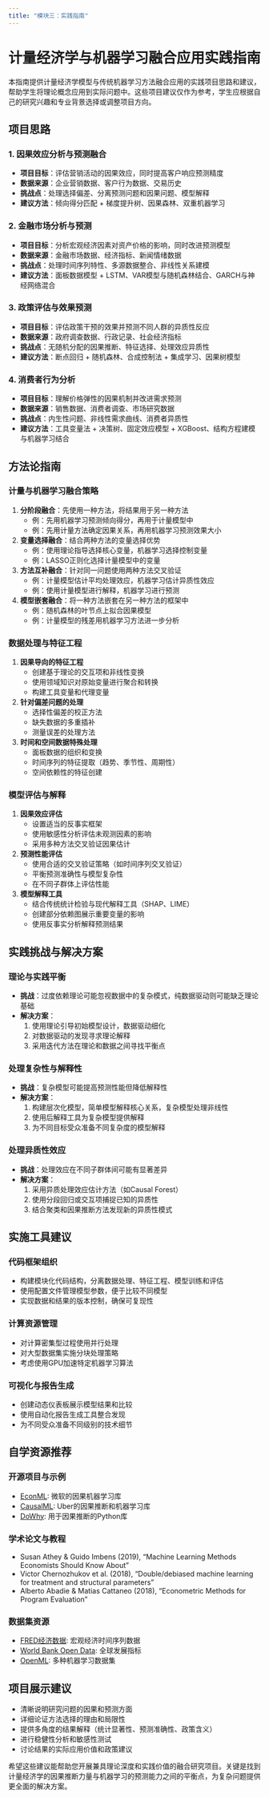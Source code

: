 ```yaml
---
title: "模块三：实践指南"
---
```


# 计量经济学与机器学习融合应用实践指南

本指南提供计量经济学模型与传统机器学习方法融合应用的实践项目思路和建议，帮助学生将理论概念应用到实际问题中。这些项目建议仅作为参考，学生应根据自己的研究兴趣和专业背景选择或调整项目方向。

## 项目思路

### 1. 因果效应分析与预测融合

- **项目目标**：评估营销活动的因果效应，同时提高客户响应预测精度
- **数据来源**：企业营销数据、客户行为数据、交易历史
- **挑战点**：处理选择偏差、分离预测问题和因果问题、模型解释
- **建议方法**：倾向得分匹配 + 梯度提升树、因果森林、双重机器学习

### 2. 金融市场分析与预测

- **项目目标**：分析宏观经济因素对资产价格的影响，同时改进预测模型
- **数据来源**：金融市场数据、经济指标、新闻情绪数据
- **挑战点**：处理时间序列特性、多源数据整合、非线性关系建模
- **建议方法**：面板数据模型 + LSTM、VAR模型与随机森林结合、GARCH与神经网络混合

### 3. 政策评估与效果预测

- **项目目标**：评估政策干预的效果并预测不同人群的异质性反应
- **数据来源**：政府调查数据、行政记录、社会经济指标
- **挑战点**：无随机分配的因果推断、特征选择、处理效应异质性
- **建议方法**：断点回归 + 随机森林、合成控制法 + 集成学习、因果树模型

### 4. 消费者行为分析

- **项目目标**：理解价格弹性的因果机制并改进需求预测
- **数据来源**：销售数据、消费者调查、市场研究数据
- **挑战点**：内生性问题、非线性需求曲线、消费者异质性
- **建议方法**：工具变量法 + 决策树、固定效应模型 + XGBoost、结构方程建模与机器学习结合

## 方法论指南

### 计量与机器学习融合策略

1. **分阶段融合**：先使用一种方法，将结果用于另一种方法
   - 例：先用机器学习预测倾向得分，再用于计量模型中
   - 例：先用计量方法确定因果关系，再用机器学习预测效果大小

2. **变量选择融合**：结合两种方法的变量选择优势
   - 例：使用理论指导选择核心变量，机器学习选择控制变量
   - 例：LASSO正则化选择计量模型中的变量

3. **方法互补融合**：针对同一问题使用两种方法交叉验证
   - 例：计量模型估计平均处理效应，机器学习估计异质性效应
   - 例：使用计量模型进行解释，机器学习进行预测

4. **模型嵌套融合**：将一种方法嵌套在另一种方法的框架中
   - 例：随机森林的叶节点上拟合因果模型
   - 例：计量模型的残差用机器学习方法进一步分析

### 数据处理与特征工程

1. **因果导向的特征工程**
   - 创建基于理论的交互项和非线性变换
   - 使用领域知识对原始变量进行聚合和转换
   - 构建工具变量和代理变量

2. **针对偏差问题的处理**
   - 选择性偏差的校正方法
   - 缺失数据的多重插补
   - 测量误差的处理方法

3. **时间和空间数据特殊处理**
   - 面板数据的组织和变换
   - 时间序列的特征提取（趋势、季节性、周期性）
   - 空间依赖性的特征创建

### 模型评估与解释

1. **因果效应评估**
   - 设置适当的反事实框架
   - 使用敏感性分析评估未观测因素的影响
   - 采用多种方法交叉验证因果估计

2. **预测性能评估**
   - 使用合适的交叉验证策略（如时间序列交叉验证）
   - 平衡预测准确性与模型复杂性
   - 在不同子群体上评估性能

3. **模型解释工具**
   - 结合传统统计检验与现代解释工具（SHAP、LIME）
   - 创建部分依赖图展示重要变量的影响
   - 使用反事实分析解释预测结果

## 实践挑战与解决方案

### 理论与实践平衡

- **挑战**：过度依赖理论可能忽视数据中的复杂模式，纯数据驱动则可能缺乏理论基础
- **解决方案**：
  1. 使用理论引导初始模型设计，数据驱动细化
  2. 对数据驱动的发现寻求理论解释
  3. 采用迭代方法在理论和数据之间寻找平衡点

### 处理复杂性与解释性

- **挑战**：复杂模型可能提高预测性能但降低解释性
- **解决方案**：
  1. 构建层次化模型，简单模型解释核心关系，复杂模型处理非线性
  2. 使用后解释工具为复杂模型提供解释
  3. 为不同目标受众准备不同复杂度的模型解释

### 处理异质性效应

- **挑战**：处理效应在不同子群体间可能有显著差异
- **解决方案**：
  1. 采用异质处理效应估计方法（如Causal Forest）
  2. 使用分段回归或交互项捕捉已知的异质性
  3. 结合聚类和因果推断方法发现新的异质性模式

## 实施工具建议

### 代码框架组织

- 构建模块化代码结构，分离数据处理、特征工程、模型训练和评估
- 使用配置文件管理模型参数，便于比较不同模型
- 实现数据和结果的版本控制，确保可复现性

### 计算资源管理

- 对计算密集型过程使用并行处理
- 对大型数据集实施分块处理策略
- 考虑使用GPU加速特定机器学习算法

### 可视化与报告生成

- 创建动态仪表板展示模型结果和比较
- 使用自动化报告生成工具整合发现
- 为不同受众准备不同级别的技术细节

## 自学资源推荐

### 开源项目与示例

- [EconML](https://github.com/microsoft/EconML): 微软的因果机器学习库
- [CausalML](https://github.com/uber/causalml): Uber的因果推断和机器学习库
- [DoWhy](https://github.com/microsoft/dowhy): 用于因果推断的Python库

### 学术论文与教程

- Susan Athey & Guido Imbens (2019), "Machine Learning Methods Economists Should Know About"
- Victor Chernozhukov et al. (2018), "Double/debiased machine learning for treatment and structural parameters"
- Alberto Abadie & Matias Cattaneo (2018), "Econometric Methods for Program Evaluation"

### 数据集资源

- [FRED经济数据](https://fred.stlouisfed.org/): 宏观经济时间序列数据
- [World Bank Open Data](https://data.worldbank.org/): 全球发展指标
- [OpenML](https://www.openml.org/): 多种机器学习数据集

## 项目展示建议

- 清晰说明研究问题的因果和预测方面
- 详细论证方法选择的理由和局限性
- 提供多角度的结果解释（统计显著性、预测准确性、政策含义）
- 进行稳健性分析和敏感性测试
- 讨论结果的实际应用价值和政策建议

希望这些建议能帮助您开展兼具理论深度和实践价值的融合研究项目。关键是找到计量经济学的因果推断力量与机器学习的预测能力之间的平衡点，为复杂问题提供更全面的解决方案。 